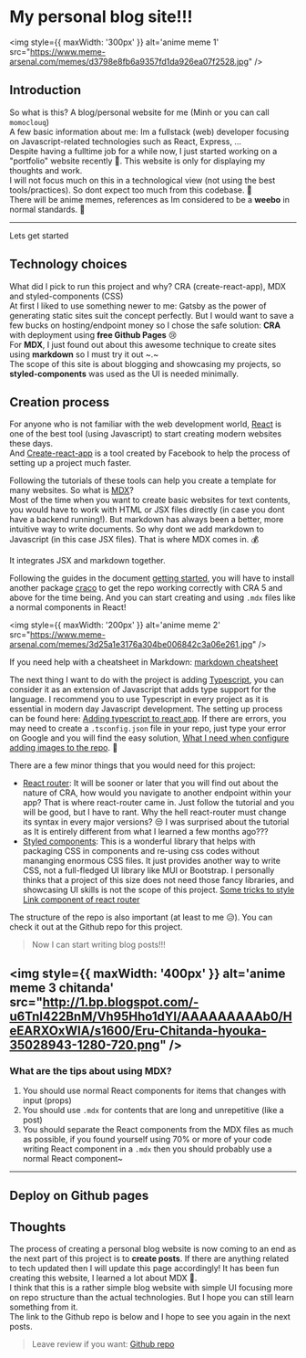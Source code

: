 # My personal blog site!!!

<img 
    style={{ maxWidth: '300px' }} 
    alt='anime meme 1'
    src="https://www.meme-arsenal.com/memes/d3798e8fb6a9357fd1da926ea07f2528.jpg"
/>

## Introduction
So what is this? A blog/personal website for me (Minh or you can call `momoclouq`)  
A few basic information about me: Im a fullstack (web) developer focusing on Javascript-related technologies such as React, Express, ...  
Despite having a fulltime job for a while now, I just started working on a "portfolio" website recently 🫠. This website is only for displaying my thoughts and work.  
I will not focus much on this in a technological view (not using the best tools/practices). So dont expect too much from this codebase. 🫠  
There will be anime memes, references as Im considered to be a **weebo** in normal standards. 🤡  

---
Lets get started

## Technology choices
What did I pick to run this project and why? CRA (create-react-app), MDX and styled-components (CSS)  
At first I liked to use something newer to me: Gatsby as the power of generating static sites suit the concept perfectly. 
But I would want to save a few bucks on hosting/endpoint money so I chose the safe solution: **CRA** with deployment using **free Github Pages** 😢  
For **MDX**, I just found out about this awesome technique to create sites using **markdown** so I must try it out ~.~  
The scope of this site is about blogging and showcasing my projects, so **styled-components** was used as the UI is needed minimally.  

## Creation process
For anyone who is not familiar with the web development world, [React](https://reactjs.org/) is one of the best tool (using Javascript) to start creating modern websites these days.  
And [Create-react-app](https://create-react-app.dev/docs/getting-started) is a tool created by Facebook to help the process of setting up a project much faster.  

Following the tutorials of these tools can help you create a template for many websites. So what is [MDX](https://mdxjs.com/)?  
Most of the time when you want to create basic websites for text contents, you would have to work with HTML or JSX files directly (in case you dont have a backend running!). But markdown 
has always been a better, more intuitive way to write documents. So why dont we add markdown to Javascript (in this case JSX files). That is where MDX comes in. 💰  

It integrates JSX and markdown together.  

Following the guides in the document [getting started](https://mdxjs.com/docs/getting-started/#create-react-app-cra), you will have to install another package [craco](https://github.com/dilanx/craco/blob/master/packages/craco/README.md) 
to get the repo working correctly with CRA 5 and above for the time being. And you can start creating and using `.mdx` files like a normal components in React!

<img 
    style={{ maxWidth: '200px' }} 
    alt='anime meme 2'
    src="https://www.meme-arsenal.com/memes/3d25a1e3176a304be006842c3a06e261.jpg"
/>

If you need help with a cheatsheet in Markdown: [markdown cheatsheet](https://commonmark.org/help/)  

The next thing I want to do with the project is adding [Typescript](https://www.typescriptlang.org/), you can consider it as an extension of Javascript that adds type support for the language.
I recommend you to use Typescript in every project as it is essential in modern day Javascript development. The setting up process can be found here: [Adding typescript to react app](https://create-react-app.dev/docs/adding-typescript/). 
If there are errors, you may need to create a `.tsconfig.json` file in your repo, just type your error on Google and you will find the easy solution, [What I need when configure adding images to the repo](https://www.typescriptlang.org/tsconfig#include). 🤔  

There are a few minor things that you would need for this project: 
- [React router](https://reactrouter.com/en/main/start/tutorial): It will be sooner or later that you will find out about the nature of CRA, how would you navigate to another endpoint within your app? That is where react-router came in. 
Just follow the tutorial and you will be good, but I have to rant. Why the hell react-router must change its syntax in every major versions? 😒 I was surprised about the tutorial as It is entirely different from what I learned a few months ago???  
- [Styled components](https://styled-components.com/docs/basics#getting-started): This is a wonderful library that helps with packaging CSS in components and re-using css codes without mananging enormous CSS files. It just provides another way to write CSS, not a full-fledged UI library like MUI or Bootstrap. 
I personally thinks that a project of this size does not need those fancy libraries, and showcasing UI skills is not the scope of this project. [Some tricks to style Link component of react router](https://blog.logrocket.com/how-style-react-router-links-styled-components/)  

The structure of the repo is also important (at least to me 😥). You can check it out at the Github repo for this project.  

> Now I can start writing blog posts!!!

<img 
    style={{ maxWidth: '400px' }} 
    alt='anime meme 3 chitanda'
    src="http://1.bp.blogspot.com/-u6Tnl422BnM/Vh95Hho1dYI/AAAAAAAAAb0/HeEARXOxWIA/s1600/Eru-Chitanda-hyouka-35028943-1280-720.png"
/>
---
### What are the tips about using MDX?
1. You should use normal React components for items that changes with input (props)
2. You should use `.mdx` for contents that are long and unrepetitive (like a post)
3. You should separate the React components from the MDX files as much as possible, if you found yourself using 70% or more of your code writing React component in a `.mdx` then you should probably use a normal React component~
--- 

## Deploy on Github pages

## Thoughts
The process of creating a personal blog website is now coming to an end as the next part of this project is to **create posts**. If there are anything related to tech updated 
then I will update this page accordingly! It has been fun creating this website, I learned a lot about MDX 🥹.  
I think that this is a rather simple blog website with simple UI focusing more on repo structure than the actual technologies. But I hope you can still learn something from it.  
The link to the Github repo is below and I hope to see you again in the next posts.  

> Leave review if you want: [Github repo](https://github.com/momoclouq/fullstack-blog-momoclouq)

